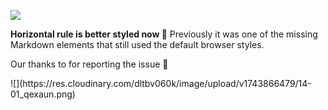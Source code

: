 
![](https://res.cloudinary.com/dltbv060k/image/upload/v1742050487/14-01_j0a1nx.png)

**Horizontal rule is better styled now 📏**
Previously it was one of the missing Markdown elements
that still used the default browser styles.

Our thanks to <ReleaseUser name="huy"/> for reporting the issue 🙇

<ReleaseBuild>
![](https://res.cloudinary.com/dltbv060k/image/upload/v1743866479/14-01_qexaun.png)
</ReleaseBuild>
